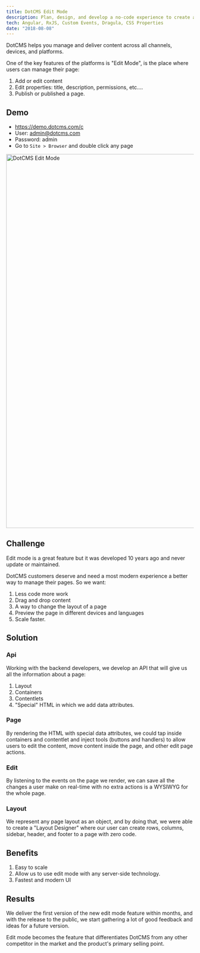 ```yaml
---
title: DotCMS Edit Mode
description: Plan, design, and develop a no-code experience to create and edit Web Pages inside DotCMS.
tech: Angular, RxJS, Custom Events, Dragula, CSS Properties
date: "2018-08-08"
---
```


DotCMS helps you manage and deliver content across all channels, devices, and platforms. 

One of the key features of the platforms is "Edit Mode", is the place where users can manage their page:

1. Add or edit content
2. Edit properties: title, description, permissions, etc.…
3. Publish or published a page.

## Demo
- https://demo.dotcms.com/c
- User: admin@dotcms.com
- Password: admin
- Go to `Site > Browser` and double click any page

<Image src="/images/portfolio/dotcms-edit-mode/edit-mode.png" width="1431" height="1004" alt="DotCMS Edit Mode" />


## Challenge
Edit mode is a great feature but it was developed 10 years ago and never update or maintained. 

DotCMS customers deserve and need a most modern experience a better way to manage their pages. So we want:

1. Less code more work
2. Drag and drop content
3. A way to change the layout of a page
4. Preview the page in different devices and languages
5. Scale faster.

## Solution

### Api
Working with the backend developers, we develop an API that will give us all the information about a page:

1. Layout
2. Containers
3. Contentlets
4. "Special" HTML in which we add data attributes.

### Page
By rendering the HTML with special data attributes, we could tap inside containers and contentlet and inject tools (buttons and handlers) to allow users to edit the content, move content inside the page, and other edit page actions.

### Edit
By listening to the events on the page we render, we can save all the changes a user make on real-time with no extra actions is a WYSIWYG for the whole page.

### Layout
We represent any page layout as an object, and by doing that, we were able to create a "Layout Designer" where our user can create rows, columns, sidebar, header, and footer to a page with zero code.

## Benefits
1. Easy to scale
2. Allow us to use edit mode with any server-side technology.
3. Fastest and modern UI

## Results
We deliver the first version of the new edit mode feature within months, and with the release to the public, we start gathering a lot of good feedback and ideas for a future version.

Edit mode becomes the feature that differentiates DotCMS from any other competitor in the market and the product's primary selling point.